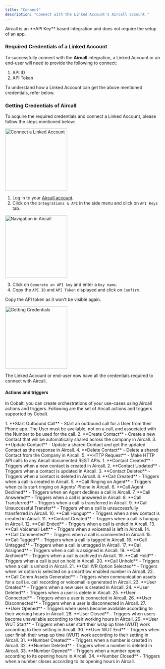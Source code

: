 ```yaml
---
title: "Connect"
description: "Connect with the Linked Account's Aircall account."
---
```


<Note>
  Aircall is an **API Key** based integration and does not require the setup of an app.
</Note>

### Required Credentials of a Linked Account

To successfully connect with the **Aircall** integration, a Linked Account or an end-user will need to provide the following to connect:

1. API ID
2. API Token

<Info>
  To understand how a Linked Account can get the above mentioned credentials, refer below.
</Info>

### Getting Credentials of Aircall

To acquire the required credentials and connect a Linked Account, please follow the steps mentioned below:

<img
  height="200"
  src="/images/Aircall/aircall_config.png"
  alt="Connect a Linked Account"
/>

1. Log in to your [Aircall account](https://dashboard.aircall.io/login).
2. Click on the `Integrations & API` in the side menu and click on `API Keys` tab.

<img
  height="200"
  src="/images/Aircall/aircall_navigation.png"
  alt="Navigation in Aircall"
/>

3. Click on `Generate an API key` and enter a `Key name`.
4. Copy the `API ID` and `API Token` displayed and click on `Confirm`.

<Info>
  Copy the API token as it won't be visible again.
</Info>

<img
  height="200"
  src="/images/Aircall/aircall_credentials.png"
  alt="Getting Credentials"
/>

The Linked Account or end-user now have all the credentials required to connect with Aircall.

#### Actions and triggers

In Cobalt, you can create orchestrations of your use-cases using Aircall actions and triggers. Following are the set of Aircall actions and triggers supported by Cobalt.

<Tabs>
  <Tab title="Actions">
    <AccordionGroup>
      <Accordion title="Call">
        1. **Start Outbound Call** - Start an outbound call for a User from their Phone app. The User must be available, not on a call, and associated with the Number to be used for the call.
      </Accordion>
      <Accordion title="Contact">
        2. **Create Contact** - Create a new Contact that will be automatically shared across the company in Aircall.
        3. **Update Contact** - Update a shared Contact and get the updated Contact as the response in Aircall.
        4. **Delete Contact** - Delete a shared Contact from the Company in Aircall.
      </Accordion>
      <Accordion title="Others">
        5. **HTTP Request** - Make HTTP API calls to any Aircall documented REST APIs.
      </Accordion>
    </AccordionGroup>
  </Tab>
  <Tab title="Triggers">
     1. **Contact Created** - Triggers when a new contact is created in Aircall.
     2. **Contact Updated** - Triggers when a contact is updated in Aircall.
     3. **Contact Deleted** - Triggers when a contact is deleted in Aircall.
     4. **Call Created** - Triggers when a call is created in Aircall.
     5. **Call Ringing on Agent** - Triggers when calls start ringing on Agents' Phone in Aircall.
     6. **Call Agent Declined** - Triggers when an Agent declines a call in Aircall.
     7. **Call Answered** - Triggers when a call is answered in Aircall.
     8. **Call Transferred** - Triggers when a call is transferred in Aircall.
     9. **Call Unsuccessful Transfer** - Triggers when a call is unsuccessfully transferred in Aircall.
    10. **Call Hungup** - Triggers when a new contact is created in Aircall.
    11. **Contact Created** - Triggers when a call is hungup in Aircall.
    12. **Call Ended** - Triggers when a call is ended in Aircall.
    13. **Call Voicemail Left** - Triggers when a voicemail is left in Aircall.
    14. **Call Commented** - Triggers when a call is commented in Aircall.
    15. **Call Tagged** - Triggers when a call is tagged in Aircall.
    16. **Call Untagged** - Triggers when a call is untagged in Aircall.
    17. **Call Assigned** - Triggers when a call is assigned in Aircall.
    18. **Call Archived** - Triggers when a call is archived in Aircall.
    19. **Call Hold** - Triggers when a call is put on hold in Aircall.
    20. **Call Unhold** - Triggers when a call is unhold in Aircall.
    21. **Call IVR Option Selected** - Triggers when ivr option is selected on a smartflow enabled number in Aircall.
    22. **Call Comm Assets Generated** - Triggers when communication assets for a call i.e. call recording or voicemail is generated in Aircall.
    23. **User Created** - Triggers when a new user is created in Aircall.
    24. **User Deleted** - Triggers when a user is delete in Aircall.
    25. **User Connected** - Triggers when a user is connected in Aircall.
    26. **User Disconnected** - Triggers when a user is disconnected in Aircall.
    27. **User Opened** - Triggers when users become available according to their working hours in Aircall.
    28. **User Closed** - Triggers when users become unavailable according to their working hours in Aircall.
    29. **User WUT Start** - Triggers when user start their wrap up time (WUT) work according to their setting in Aircall.
    30. **User WUT End** - Triggers when user finish their wrap up time (WUT) work according to their setting in Aircall.
    31. **Number Created** - Triggers when a number is created in Aircall.
    32. **Number Deleted** - Triggers when a number is deleted in Aircall.
    33. **Number Opened** - Triggers when a number opens according to its opening hours in Aircall.
    34. **Number Closed** - Triggers when a number closes according to its opening hours in Aircall.
  </Tab>
</Tabs>